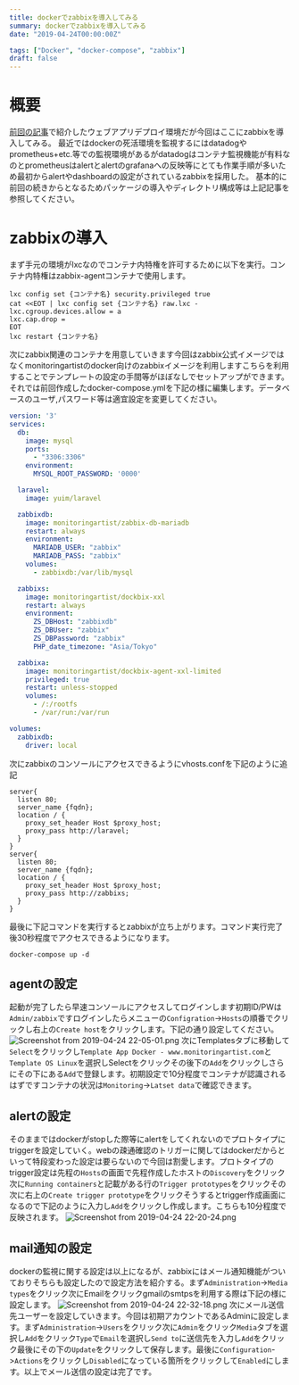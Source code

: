 ```yaml
---
title: dockerでzabbixを導入してみる
summary: dockerでzabbixを導入してみる
date: "2019-04-24T00:00:00Z"

tags: ["Docker", "docker-compose", "zabbix"]
draft: false
---
```


# 概要

[前回の記事](./bbdhdeploy)で紹介したウェブアプリデプロイ環境だが今回はここにzabbixを導入してみる。
最近ではdockerの死活環境を監視するにはdatadogやprometheus+etc.等での監視環境があるがdatadogはコンテナ監視機能が有料なのとprometheusはalertとalertのgrafanaへの反映等にとても作業手順が多いため最初からalertやdashboardの設定がされているzabbixを採用した。
基本的に前回の続きからとなるためパッケージの導入やディレクトリ構成等は上記記事を参照してください。

# zabbixの導入

まず手元の環境がlxcなのでコンテナ内特権を許可するために以下を実行。コンテナ内特権はzabbix-agentコンテナで使用します。

```shell
lxc config set {コンテナ名} security.privileged true
cat <<EOT | lxc config set {コンテナ名} raw.lxc -
lxc.cgroup.devices.allow = a
lxc.cap.drop =
EOT
lxc restart {コンテナ名}
```

次にzabbix関連のコンテナを用意していきます今回はzabbix公式イメージではなくmonitoringartistのdocker向けのzabbixイメージを利用しますこちらを利用することでテンプレートの設定の手間等がほぼなしでセットアップができます。それでは前回作成したdocker-compose.ymlを下記の様に編集します。データベースのユーザ,パスワード等は適宜設定を変更してください。

```yml
version: '3'
services:
  db:
    image: mysql
    ports:
      - "3306:3306"
    environment:
      MYSQL_ROOT_PASSWORD: '0000'

  laravel:
    image: yuim/laravel

  zabbixdb:
    image: monitoringartist/zabbix-db-mariadb
    restart: always
    environment:
      MARIADB_USER: "zabbix"
      MARIADB_PASS: "zabbix"
    volumes:
      - zabbixdb:/var/lib/mysql

  zabbixs:
    image: monitoringartist/dockbix-xxl
    restart: always
    environment:
      ZS_DBHost: "zabbixdb"
      ZS_DBUser: "zabbix"
      ZS_DBPassword: "zabbix"
      PHP_date_timezone: "Asia/Tokyo"

  zabbixa:
    image: monitoringartist/dockbix-agent-xxl-limited
    privileged: true
    restart: unless-stopped
    volumes:
      - /:/rootfs
      - /var/run:/var/run

volumes:
  zabbixdb:
    driver: local
```

次にzabbixのコンソールにアクセスできるようにvhosts.confを下記のように追記

```nginx
server{
  listen 80;
  server_name {fqdn};
  location / {
    proxy_set_header Host $proxy_host;
    proxy_pass http://laravel;
  }
}
server{
  listen 80;
  server_name {fqdn};
  location / {
    proxy_set_header Host $proxy_host;
    proxy_pass http://zabbixs;
  }
}
```

最後に下記コマンドを実行するとzabbixが立ち上がります。コマンド実行完了後30秒程度でアクセスできるようになります。

```shell
docker-compose up -d
```

## agentの設定

起動が完了したら早速コンソールにアクセスしてログインします初期ID/PWは`Admin/zabbix`ですログインしたらメニューの`Configration`->`Hosts`の順番でクリックし右上の`Create host`をクリックします。下記の通り設定してください。
![Screenshot from 2019-04-24 22-05-01.png](/static/images/blog/dockerzabbix0.png)
次にTemplatesタブに移動して`Select`をクリックし`Template App Docker - www.monitoringartist.com`と`Template OS Linux`を選択しSelectをクリックその後下の`Add`をクリックしさらにその下にある`Add`で登録します。初期設定で10分程度でコンテナが認識されるはずですコンテナの状況は`Monitoring`->`Latset data`で確認できます。

## alertの設定

そのままではdockerがstopした際等にalertをしてくれないのでプロトタイプにtriggerを設定していく。webの疎通確認のトリガーに関してはdockerだからといって特段変わった設定は要らないので今回は割愛します。プロトタイプのtrigger設定は先程の`Hosts`の画面で先程作成したホストの`Discovery`をクリック次に`Running containers`と記載がある行の`Trigger prototypes`をクリックその次に右上の`Create trigger prototype`をクリックそうするとtrigger作成画面になるので下記のように入力し`Add`をクリックし作成します。こちらも10分程度で反映されます。
![Screenshot from 2019-04-24 22-20-24.png](/static/images/blog/dockerzabbix1.png)

## mail通知の設定

dockerの監視に関する設定は以上になるが、zabbixにはメール通知機能がついておりそちらも設定したので設定方法を紹介する。まず`Administration`->`Media types`をクリック次にEmailをクリックgmailのsmtpsを利用する際は下記の様に設定します。
![Screenshot from 2019-04-24 22-32-18.png](/static/images/blog/dockerzabbix2.png)
次にメール送信先ユーザーを設定していきます。今回は初期アカウントであるAdminに設定します。まず`Administration`->`Users`をクリック次に`Admin`をクリック`Media`タブを選択し`Add`をクリック`Type`で`Email`を選択し`Send to`に送信先を入力し`Add`をクリック最後にその下の`Update`をクリックして保存します。最後に`Configuration`->`Actions`をクリックし`Disabled`になっている箇所をクリックして`Enabled`にします。以上でメール送信の設定は完了です。
